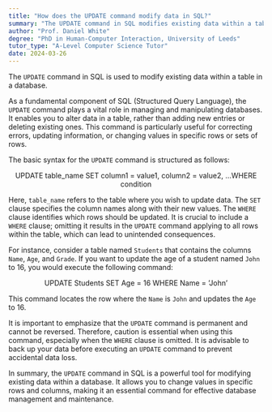 ```yaml
---
title: "How does the UPDATE command modify data in SQL?"
summary: "The UPDATE command in SQL modifies existing data within a table in a database."
author: "Prof. Daniel White"
degree: "PhD in Human-Computer Interaction, University of Leeds"
tutor_type: "A-Level Computer Science Tutor"
date: 2024-03-26
---
```


The `UPDATE` command in SQL is used to modify existing data within a table in a database.

As a fundamental component of SQL (Structured Query Language), the `UPDATE` command plays a vital role in managing and manipulating databases. It enables you to alter data in a table, rather than adding new entries or deleting existing ones. This command is particularly useful for correcting errors, updating information, or changing values in specific rows or sets of rows.

The basic syntax for the `UPDATE` command is structured as follows:

$$
\text{UPDATE table\_name SET column1 = value1, column2 = value2, \ldots WHERE condition}
$$

Here, `table_name` refers to the table where you wish to update data. The `SET` clause specifies the column names along with their new values. The `WHERE` clause identifies which rows should be updated. It is crucial to include a `WHERE` clause; omitting it results in the `UPDATE` command applying to all rows within the table, which can lead to unintended consequences.

For instance, consider a table named `Students` that contains the columns `Name`, `Age`, and `Grade`. If you want to update the age of a student named `John` to $16$, you would execute the following command:

$$
\text{UPDATE Students SET Age = 16 WHERE Name = 'John'}
$$

This command locates the row where the `Name` is `John` and updates the `Age` to $16$.

It is important to emphasize that the `UPDATE` command is permanent and cannot be reversed. Therefore, caution is essential when using this command, especially when the `WHERE` clause is omitted. It is advisable to back up your data before executing an `UPDATE` command to prevent accidental data loss.

In summary, the `UPDATE` command in SQL is a powerful tool for modifying existing data within a database. It allows you to change values in specific rows and columns, making it an essential command for effective database management and maintenance.
    